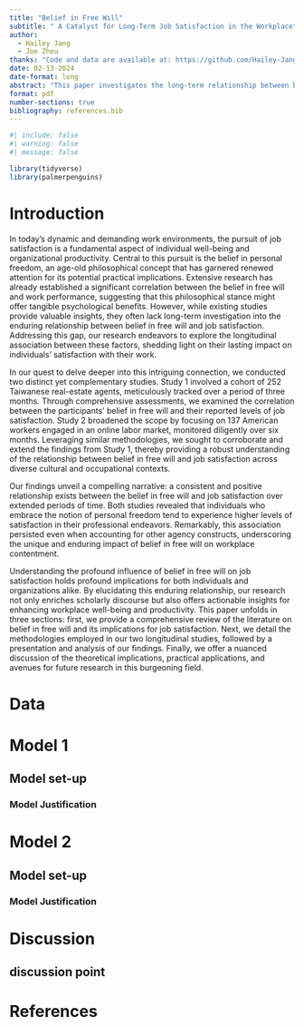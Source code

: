 ```yaml
---
title: "Belief in Free Will"
subtitle: " A Catalyst for Long-Term Job Satisfaction in the Workplace"
author: 
  - Hailey Jang
  - Joe Zhou
thanks: "Code and data are available at: https://github.com/Hailey-Jang/STA302_Reproduction.git"
date: 02-13-2024
date-format: long
abstract: "This paper investigates the long-term relationship between belief in personal freedom and job satisfaction through two longitudinal studies. Study 1 tracked 252 Taiwanese real-estate agents over 3 months, while Study 2 followed 137 American workers in an online labour market over 6 months. We found a consistent positive correlation between belief in free will and job satisfaction, even after accounting for other agency constructs. This research highlights the enduring impact of embracing personal freedom on workplace contentment, offering valuable insights for enhancing individual well-being and organizational productivity in diverse cultural and occupational settings."
format: pdf
number-sections: true
bibliography: references.bib
---
```


```r
#| include: false
#| warning: false
#| message: false

library(tidyverse)
library(palmerpenguins)
```

# Introduction

In today's dynamic and demanding work environments, the pursuit of job satisfaction is a fundamental aspect of individual well-being and organizational productivity. Central to this pursuit is the belief in personal freedom, an age-old philosophical concept that has garnered renewed attention for its potential practical implications. Extensive research has already established a significant correlation between the belief in free will and work performance, suggesting that this philosophical stance might offer tangible psychological benefits. However, while existing studies provide valuable insights, they often lack long-term investigation into the enduring relationship between belief in free will and job satisfaction. Addressing this gap, our research endeavors to explore the longitudinal association between these factors, shedding light on their lasting impact on individuals' satisfaction with their work.

In our quest to delve deeper into this intriguing connection, we conducted two distinct yet complementary studies. Study 1 involved a cohort of 252 Taiwanese real-estate agents, meticulously tracked over a period of three months. Through comprehensive assessments, we examined the correlation between the participants' belief in free will and their reported levels of job satisfaction. Study 2 broadened the scope by focusing on 137 American workers engaged in an online labor market, monitored diligently over six months. Leveraging similar methodologies, we sought to corroborate and extend the findings from Study 1, thereby providing a robust understanding of the relationship between belief in free will and job satisfaction across diverse cultural and occupational contexts.

Our findings unveil a compelling narrative: a consistent and positive relationship exists between the belief in free will and job satisfaction over extended periods of time. Both studies revealed that individuals who embrace the notion of personal freedom tend to experience higher levels of satisfaction in their professional endeavors. Remarkably, this association persisted even when accounting for other agency constructs, underscoring the unique and enduring impact of belief in free will on workplace contentment.

Understanding the profound influence of belief in free will on job satisfaction holds profound implications for both individuals and organizations alike. By elucidating this enduring relationship, our research not only enriches scholarly discourse but also offers actionable insights for enhancing workplace well-being and productivity. This paper unfolds in three sections: first, we provide a comprehensive review of the literature on belief in free will and its implications for job satisfaction. Next, we detail the methodologies employed in our two longitudinal studies, followed by a presentation and analysis of our findings. Finally, we offer a nuanced discussion of the theoretical implications, practical applications, and avenues for future research in this burgeoning field.

# Data 

# Model 1
## Model set-up
### Model Justification

# Model 2
## Model set-up
### Model Justification

# Discussion 
## discussion point


# References
